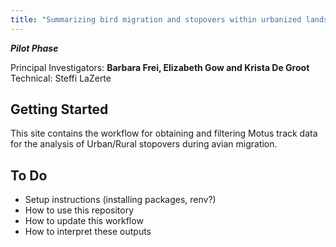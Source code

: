 ```yaml
---
title: "Summarizing bird migration and stopovers within urbanized landscapes using Motus data"
---
```


__*Pilot Phase*__

Principal Investigators: **Barbara Frei, Elizabeth Gow and Krista De Groot**  
Technical: Steffi LaZerte


## Getting Started

This site contains the workflow for obtaining and filtering Motus track data
for the analysis of Urban/Rural stopovers during avian migration.


## To Do

- Setup instructions (installing packages, renv?)
- How to use this repository
- How to update this workflow
- How to interpret these outputs